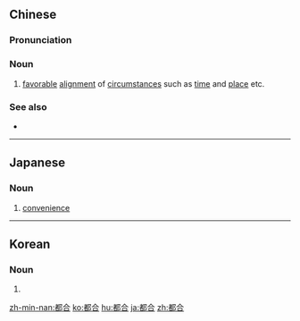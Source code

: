 ==Chinese==
{{zh-forms}}

===Pronunciation===
{{zh-pron
|mn=to͘-ha̍p
|cat=n
}}

===Noun===
{{zh-noun}}

# [[favorable]] [[alignment]] of [[circumstances]] such as [[time]] and [[place]] etc.

===See also===
* {{zh-l|剛好}}

----

==Japanese==
{{ja-kanjitab|つ|ごう|yomi=on}}

===Noun===
{{ja-noun|つごう}}

# [[convenience]]
#: {{ja-usex|そちらの'''都合'''のよいときにいらしてください。|そちら の '''つごう''' の よい とき に いらして ください。|Come whenever convenient for you.}}

----

==Korean==
{{ko-hanjatab}}

===Noun===
{{ko-noun|hangeul=도합}}

# {{hanja form of|도합|all together}}

[[zh-min-nan:都合]]
[[ko:都合]]
[[hu:都合]]
[[ja:都合]]
[[zh:都合]]